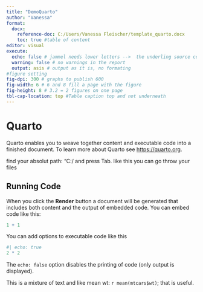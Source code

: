```yaml
---
title: "DemoQuarto"
author: "Vanessa"
format: 
  docx:
    reference-doc: C:/Users/Vanessa Fleischer/template_quarto.docx
    toc: true #table of content
editor: visual
execute: 
  echo: false # jammel needs lower letters -->  the underling source code of a function won´t be in the document, just the output
  warning: false # no warnings in the report
  output: asis # output as it is, no formating
#figure setting
fig-dpi: 300 # graphs to publish 600 
fig-width: 6 # 6 and 8 fill a page with the figure
fig-height: 8 # 3.2 = 2 figures on one page
tbl-cap-location: top #Table caption top and not underneath
---
```


# Quarto

Quarto enables you to weave together content and executable code into a finished document. To learn more about Quarto see <https://quarto.org>.

find your absolut path: "C:/ and press Tab. like this you can go throw your files

## Running Code

When you click the **Render** button a document will be generated that includes both content and the output of embedded code. You can embed code like this:

```r
1 + 1
```

You can add options to executable code like this

```r
#| echo: true
2 * 2
```

The `echo: false` option disables the printing of code (only output is displayed).

This is a mixture of text and like mean wt: `r mean(mtcars$wt)`; that is useful.
